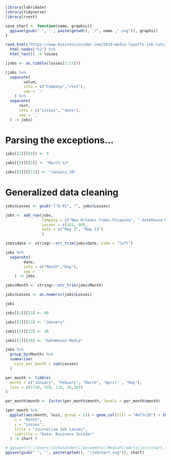 ```{r}
library(lubridate)
library(tidyverse)
library(rvest)
```

```{r}
save_chart <- function(name, graphic){
  ggsave(gsub(" ", '', paste(getwd(), "/", name ,".svg")), graphic)
}
```

```{r}
read_html("https://www.businessinsider.com/2019-media-layoffs-job-cuts-at-buzzfeed-huffpost-vice-details-2019-2#gannett-400-jobs-january-23-13") %>%
  html_nodes("h2") %>%
  html_text() -> losses
```

```{r}
(jobs <- as.tibble(losses[2:17]))
```

```{r}
(jobs %>%
  separate(
        value,
        into = c("Company","rest"),
        sep = ':'
    ) %>%
  separate(
      rest,
      into = c("Losses", "date"),
      sep = ','
  ) -> jobs)
```

# Parsing the exceptions... 

```{r}
jobs[[2]][[4]] <- 9
```
```{r}
jobs[[3]][[4]] <- "March 13"
```
```{r}
jobs[[3]][[11]] <- "January 30"
```

# Generalized data cleaning

```{r}
jobs$Losses <- gsub("[^0-9]", "", jobs$Losses) 
```

```{r}
jobs <- add_row(jobs,
                Company = c("New Orleans Times-Picayune", "	GateHouse Media"), 
                Losses = c(161, 60),
                date = c("May 3", "May 23")
                )
```


```{r}
jobs$date <- stringr::str_trim(jobs$date, side = "left")
```

```{r}
jobs %>% 
  separate(
        date,
        into = c("Month","Day"),
        sep = ' '
    ) -> jobs
```

```{r}
jobs$Month <- stringr::str_trim(jobs$Month)
```

```{r}
jobs$Losses <- as.numeric(jobs$Losses)
```

```{r}
jobs
```

```{r}
jobs[[2]][13] <- 60
```
```{r}
jobs[[3]][13] <- "January"
```
```{r}
jobs[[4]][13] <- 30
```

```{r}
jobs[[1]][18] <- "GateHouse Media"
```


```{r}
jobs %>% 
  group_by(Month) %>%
  summarise(
    Loss_per_month = sum(Losses)
  ) 
```

```{r}
per_month <- tibble(
  month = c("January", "Febuary", "March", "April" , "May"),
  loss = c(1710, 559, 119, 25,382)
)
```

```{r}
per_month$month <- factor(per_month$month, levels = per_month$month)

(per_month %>%
  ggplot(aes(month, loss, group = 1)) + geom_col(fill = "#ef1c26") + theme_my_axios() + labs(
    x = "Month",
    y = "Losses",
    title = "Journalism Job Losses",
    subtitle = "Data: Business Insider"
  ) -> chart )
```

```{r}
# ggsave("C:\\Users\\Schonanderl\\Documents\\MediaFileArticles\\chart.svg", chart)
ggsave(gsub(" ", '', paste(getwd(), "/Jobchart.svg")), chart)
```

